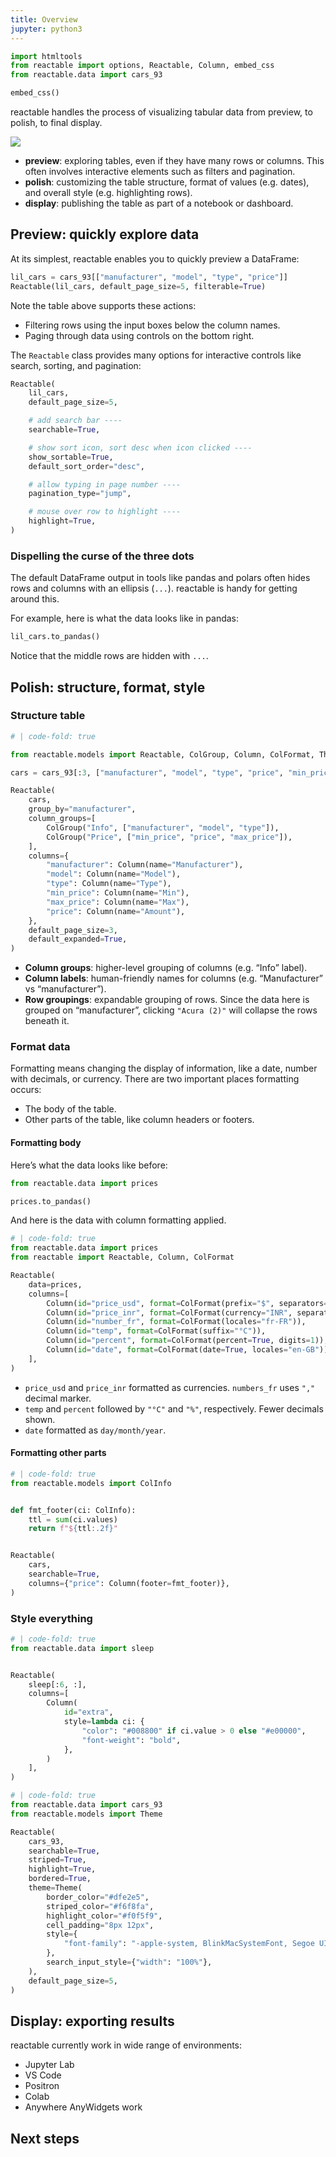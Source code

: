 ```yaml
---
title: Overview
jupyter: python3
---
```


```python
import htmltools
from reactable import options, Reactable, Column, embed_css
from reactable.data import cars_93

embed_css()
```

reactable handles the process of visualizing tabular data from preview, to polish, to final display.

![](/assets/table-process.png)

* **preview**: exploring tables, even if they have many rows or columns. This often involves interactive elements such as filters and pagination.
* **polish**: customizing the table structure, format of values (e.g. dates), and overall style (e.g. highlighting rows).
* **display**: publishing the table as part of a notebook or dashboard.

## Preview: quickly explore data

At its simplest, reactable enables you to quickly preview a DataFrame:

```python
lil_cars = cars_93[["manufacturer", "model", "type", "price"]]
Reactable(lil_cars, default_page_size=5, filterable=True)
```

Note the table above supports these actions:

* Filtering rows using the input boxes below the column names.
* Paging through data using controls on the bottom right.

The `Reactable` class provides many options for interactive controls like search, sorting, and pagination:

```python
Reactable(
    lil_cars,
    default_page_size=5,

    # add search bar ----
    searchable=True,

    # show sort icon, sort desc when icon clicked ----
    show_sortable=True,
    default_sort_order="desc",

    # allow typing in page number ----
    pagination_type="jump",

    # mouse over row to highlight ----
    highlight=True,
)

```

::: {.callout-note}

### Dispelling the curse of the three dots

The default DataFrame output in tools like pandas and polars often hides rows and columns with an ellipsis (`...`). reactable is handy for getting around this.

For example, here is what the data looks like in pandas:

```python
lil_cars.to_pandas()
```

Notice that the middle rows are hidden with `...`.

:::

## Polish: structure, format, style

### Structure table

```python
# | code-fold: true

from reactable.models import Reactable, ColGroup, Column, ColFormat, Theme, Language

cars = cars_93[:3, ["manufacturer", "model", "type", "price", "min_price", "max_price"]]

Reactable(
    cars,
    group_by="manufacturer",
    column_groups=[
        ColGroup("Info", ["manufacturer", "model", "type"]),
        ColGroup("Price", ["min_price", "price", "max_price"]),
    ],
    columns={
        "manufacturer": Column(name="Manufacturer"),
        "model": Column(name="Model"),
        "type": Column(name="Type"),
        "min_price": Column(name="Min"),
        "max_price": Column(name="Max"),
        "price": Column(name="Amount"),
    },
    default_page_size=3,
    default_expanded=True,
)

```

* **Column groups**: higher-level grouping of columns (e.g. "Info" label).
* **Column labels**: human-friendly names for columns (e.g. "Manufacturer" vs "manufacturer").
* **Row groupings**: expandable grouping of rows. Since the data here is grouped on "manufacturer", clicking `"Acura (2)"` will collapse the rows beneath it.

### Format data

Formatting means changing the display of information, like a date, number with decimals, or currency. There are two important places formatting occurs:

* The body of the table.
* Other parts of the table, like column headers or footers.

#### Formatting body

Here's what the data looks like before:


```python
from reactable.data import prices

prices.to_pandas()
```

And here is the data with column formatting applied.

```python
# | code-fold: true
from reactable.data import prices
from reactable import Reactable, Column, ColFormat

Reactable(
    data=prices,
    columns=[
        Column(id="price_usd", format=ColFormat(prefix="$", separators=True, digits=2)),
        Column(id="price_inr", format=ColFormat(currency="INR", separators=True, locales="hi-IN")),
        Column(id="number_fr", format=ColFormat(locales="fr-FR")),
        Column(id="temp", format=ColFormat(suffix="°C")),
        Column(id="percent", format=ColFormat(percent=True, digits=1)),
        Column(id="date", format=ColFormat(date=True, locales="en-GB")),
    ],
)
```

* `price_usd` and `price_inr` formatted as currencies. `numbers_fr` uses `","` decimal marker.
* `temp` and `percent` followed by `"°C"` and `"%"`, respectively. Fewer decimals shown.
* `date` formatted as `day/month/year`.

#### Formatting other parts

```python
# | code-fold: true
from reactable.models import ColInfo


def fmt_footer(ci: ColInfo):
    ttl = sum(ci.values)
    return f"${ttl:.2f}"


Reactable(
    cars,
    searchable=True,
    columns={"price": Column(footer=fmt_footer)},
)
```


### Style everything


```python
# | code-fold: true
from reactable.data import sleep


Reactable(
    sleep[:6, :],
    columns=[
        Column(
            id="extra",
            style=lambda ci: {
                "color": "#008800" if ci.value > 0 else "#e00000",
                "font-weight": "bold",
            },
        )
    ],
)
```

```python
# | code-fold: true
from reactable.data import cars_93
from reactable.models import Theme

Reactable(
    cars_93,
    searchable=True,
    striped=True,
    highlight=True,
    bordered=True,
    theme=Theme(
        border_color="#dfe2e5",
        striped_color="#f6f8fa",
        highlight_color="#f0f5f9",
        cell_padding="8px 12px",
        style={
            "font-family": "-apple-system, BlinkMacSystemFont, Segoe UI, Helvetica, Arial, sans-serif"
        },
        search_input_style={"width": "100%"},
    ),
    default_page_size=5,
)

```

## Display: exporting results

reactable currently work in wide range of environments:

* Jupyter Lab
* VS Code
* Positron
* Colab
* Anywhere AnyWidgets work

## Next steps